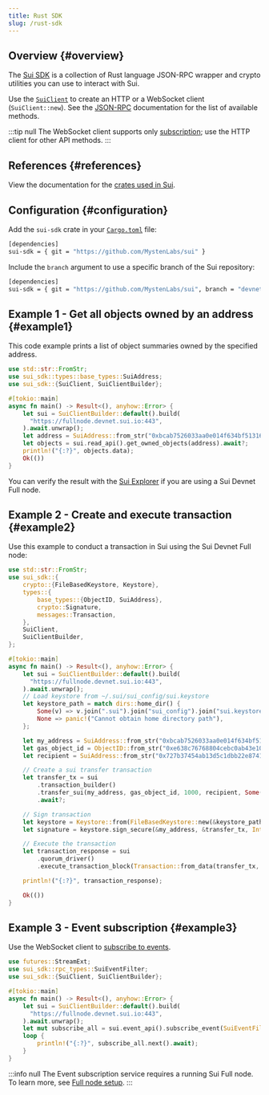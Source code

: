 ```yaml
---
title: Rust SDK
slug: /rust-sdk
---
```


## Overview {#overview}

The [Sui SDK](https://github.com/MystenLabs/sui/tree/main/crates/sui-sdk) is a collection of Rust language JSON-RPC wrapper and crypto utilities you can use to interact with Sui.

Use the [`SuiClient`](../../build/setup/cli/client-cli.mdx) to create an HTTP or a WebSocket client (`SuiClient::new`). See the [JSON-RPC](../json-rpc/json-rpc-api.mdx#sui-json-rpc-methods) documentation for the list of available methods.

:::tip null
The WebSocket client supports only [subscription](../../learn/core-concepts/event-query-and-subscription.mdx#subscribe-events); use the HTTP client for other API methods.
:::

## References {#references}

View the documentation for the [crates used in Sui](https://mystenlabs.github.io/sui/).

## Configuration {#configuration}

Add the `sui-sdk` crate in your [`Cargo.toml`](https://doc.rust-lang.org/cargo/reference/manifest.html) file:

```bash
[dependencies]
sui-sdk = { git = "https://github.com/MystenLabs/sui" }
```

Include the `branch` argument to use a specific branch of the Sui repository:

```bash
[dependencies]
sui-sdk = { git = "https://github.com/MystenLabs/sui", branch = "devnet" }
```

## Example 1 - Get all objects owned by an address {#example1}

This code example prints a list of object summaries owned by the specified address.

```rust
use std::str::FromStr;
use sui_sdk::types::base_types::SuiAddress;
use sui_sdk::{SuiClient, SuiClientBuilder};

#[tokio::main]
async fn main() -> Result<(), anyhow::Error> {
    let sui = SuiClientBuilder::default().build(
      "https://fullnode.devnet.sui.io:443",
    ).await.unwrap();
    let address = SuiAddress::from_str("0xbcab7526033aa0e014f634bf51316715dda0907a7fab5a8d7e3bd44e634a4d44")?;
    let objects = sui.read_api().get_owned_objects(address).await?;
    println!("{:?}", objects.data);
    Ok(())
}
```

You can verify the result with the [Sui Explorer](https://suiexplorer.com/) if you are using a Sui Devnet Full node.

## Example 2 - Create and execute transaction {#example2}

Use this example to conduct a transaction in Sui using the Sui Devnet Full node:

```rust
use std::str::FromStr;
use sui_sdk::{
    crypto::{FileBasedKeystore, Keystore},
    types::{
        base_types::{ObjectID, SuiAddress},
        crypto::Signature,
        messages::Transaction,
    },
    SuiClient,
    SuiClientBuilder,
};

#[tokio::main]
async fn main() -> Result<(), anyhow::Error> {
    let sui = SuiClientBuilder::default().build(
      "https://fullnode.devnet.sui.io:443",
    ).await.unwrap();
    // Load keystore from ~/.sui/sui_config/sui.keystore
    let keystore_path = match dirs::home_dir() {
        Some(v) => v.join(".sui").join("sui_config").join("sui.keystore"),
        None => panic!("Cannot obtain home directory path"),
    };

    let my_address = SuiAddress::from_str("0xbcab7526033aa0e014f634bf51316715dda0907a7fab5a8d7e3bd44e634a4d44")?;
    let gas_object_id = ObjectID::from_str("0xe638c76768804cebc0ab43e103999886641b0269a46783f2b454e2f8880b5255")?;
    let recipient = SuiAddress::from_str("0x727b37454ab13d5c1dbb22e8741bff72b145d1e660f71b275c01f24e7860e5e5")?;

    // Create a sui transfer transaction
    let transfer_tx = sui
        .transaction_builder()
        .transfer_sui(my_address, gas_object_id, 1000, recipient, Some(1000))
        .await?;

    // Sign transaction
    let keystore = Keystore::from(FileBasedKeystore::new(&keystore_path)?);
    let signature = keystore.sign_secure(&my_address, &transfer_tx, Intent::default())?;

    // Execute the transaction
    let transaction_response = sui
        .quorum_driver()
        .execute_transaction_block(Transaction::from_data(transfer_tx, Intent::default(), signature))

    println!("{:?}", transaction_response);

    Ok(())
}
```

## Example 3 - Event subscription {#example3}

Use the WebSocket client to [subscribe to events](../../learn/core-concepts/event-query-and-subscription.mdx#subscribe-events).

```rust
use futures::StreamExt;
use sui_sdk::rpc_types::SuiEventFilter;
use sui_sdk::{SuiClient, SuiClientBuilder};

#[tokio::main]
async fn main() -> Result<(), anyhow::Error> {
    let sui = SuiClientBuilder::default().build(
      "https://fullnode.devnet.sui.io:443",
    ).await.unwrap();
    let mut subscribe_all = sui.event_api().subscribe_event(SuiEventFilter::All(vec![])).await?;
    loop {
        println!("{:?}", subscribe_all.next().await);
    }
}
```

:::info null
The Event subscription service requires a running Sui Full node. To learn more, see [Full node setup](../../contribute/nodes/full-node.mdx#fullnode-setup).
:::
